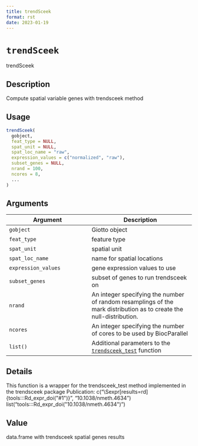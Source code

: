 ```yaml
--- 
title: trendSceek 
format: rst 
date: 2023-01-19 
--- 
```

# `trendSceek`

trendSceek


## Description

Compute spatial variable genes with trendsceek method


## Usage

```r
trendSceek(
  gobject,
  feat_type = NULL,
  spat_unit = NULL,
  spat_loc_name = "raw",
  expression_values = c("normalized", "raw"),
  subset_genes = NULL,
  nrand = 100,
  ncores = 8,
  ...
)
```


## Arguments

Argument      |Description
------------- |----------------
`gobject`     |     Giotto object
`feat_type`     |     feature type
`spat_unit`     |     spatial unit
`spat_loc_name`     |     name for spatial locations
`expression_values`     |     gene expression values to use
`subset_genes`     |     subset of genes to run trendsceek on
`nrand`     |     An integer specifying the number of random resamplings of the mark distribution as to create the null-distribution.
`ncores`     |     An integer specifying the number of cores to be used by BiocParallel
`list()`     |     Additional parameters to the [`trendsceek_test`](#trendsceektest) function


## Details

This function is a wrapper for the trendsceek_test method implemented in the trendsceek package
 Publication: c("\\Sexpr[results=rd]{tools:::Rd_expr_doi(\"#1\")}", "10.1038/nmeth.4634") list("tools:::Rd_expr_doi(\"10.1038/nmeth.4634\")")


## Value

data.frame with trendsceek spatial genes results


